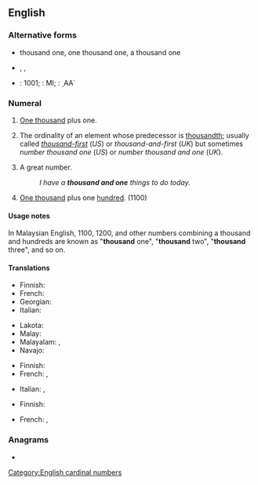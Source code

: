 ==English==
{{number box|en|1001}}

===Alternative forms===
* {{qualifier|US}} thousand one, one thousand one, a thousand one
* {{qualifier|UK}} {{l|en|thousand and one}}, {{l|en|one thousand and one}}, {{l|en|a thousand and one}}
* {{l|en|Arabic numerals}}: 1001; {{l|en|Roman numerals}}: MI; {{l|en|Greek numerals}}: ͵ΑΑ΄

===Numeral===
{{head|en|numeral}}

# {{lb|en|US}} [[thousand|One thousand]] plus one.
# {{lb|en|informal}} The ordinality of an element whose predecessor is [[thousandth]]; usually called ''[[thousand-first]]'' (''US'') or ''thousand-and-first'' (''UK'') but sometimes ''number thousand one'' (''US'') or ''number thousand and one'' (''UK'').
# {{lb|en|informal}} A great number.
#: ''I have a '''thousand and one''' things to do today.''
# {{lb|en|Malaysia|colloquial}} [[thousand|One thousand]] plus one [[hundred]]. (1100)

====Usage notes====
In Malaysian English, 1100, 1200, and other numbers combining a thousand and hundreds are known as "'''thousand''' one", "'''thousand''' two", "'''thousand''' three", and so on.

====Translations====
{{trans-top|one thousand plus one}}
* Finnish: {{t+|fi|tuhatyksi}}
* French: {{t|fr|mille un}}
* Georgian: {{t|ka|ათას ერთი}}
* Italian: {{t|it|mille uno}}
{{trans-mid}}
* Lakota: {{t|lkt|kȟoktá sáŋm waŋží}}
* Malay: {{t|ms|[[seribu]] [[satu]]}}
* Malayalam: {{t|ml|ആയിരത്തൊന്ന്}}, {{t|ml|ആയിരത്തിയൊന്ന്}}
* Navajo: {{t|nv|tʼááłáhádí mííl tʼááłáʼí}}
{{trans-bottom}}

{{trans-top|thousand-first}}
* Finnish: {{t|fi|[[tuhannes]][[ensimmäinen]]}}
* French: {{t|fr|mille et unième}} {{qualifier|for things in a sequence}}, {{t|fr|mille un}}
{{trans-mid}}
* Italian: {{t|it|millunesimo}} {{qualifier|for things in a sequence}}, {{t|it|mille uno}}
{{trans-bottom}}

{{trans-top|great number}}
* Finnish: {{t|fi|tuhat ja yksi}}
{{trans-mid}}
* French: {{t+|fr|mille et un|m}}, {{t+|fr|mille et une|f}}
{{trans-bottom}}

===Anagrams===
* {{anagrams|en|a=adehnnoostu|one thousand}}

[[Category:English cardinal numbers]]